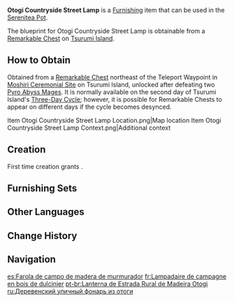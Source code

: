 {{Furnishing Infobox
|id             = 373414
|image          = Item Otogi Countryside Street Lamp.png
|category       = Landscape
|subcategory    = Lighting
|quality        = 2
|adeptal_energy = 30
|load           = 115
|reduced_load   = 97
|description    = This street lamp has a small ceiling, and while its workmanship can seem quite rough, it provides excellent and continuous lighting through the wind and rain. Its structure is more practical than pretty, and when its tenon pin is removed, its top half can be rotated longitudinally, allowing artisans to replace the mounted lantern without using a ladder or some kind of stepping stone.
|blueprint      = Remarkable Chest
}}
'''Otogi Countryside Street Lamp''' is a [[Furnishing]] item that can be used in the [[Serenitea Pot]].

The blueprint for Otogi Countryside Street Lamp is obtainable from a [[Remarkable Chest]] on [[Tsurumi Island]].

==How to Obtain==
Obtained from a [[Remarkable Chest]] northeast of the Teleport Waypoint in [[Moshiri Ceremonial Site]] on Tsurumi Island, unlocked after defeating two [[Pyro Abyss Mage]]s. It is normally available on the second day of Tsurumi Island's [[Tsurumi Island#Three-Day Cycle|Three-Day Cycle]]; however, it is possible for Remarkable Chests to appear on different days if the cycle becomes desynced.
<gallery>
Item Otogi Countryside Street Lamp Location.png|Map location
Item Otogi Countryside Street Lamp Context.png|Additional context
</gallery>

==Creation==
First time creation grants {{Item|Trust|24|x=30}}.
{{Recipe
|type = Creation
|time = 12h
|Otogi Wood = 4
|Fabric = 2
|sort = Otogi Wood;Fabric
}}

==Furnishing Sets==
{{Craft Usage|type=Furnishing Set}}

==Other Languages==
{{Other Languages
|default_hidden = 1
|en      = Otogi Countryside Street Lamp
|zhs     = 御伽木郊野路灯
|zhs_rm  = Yùjiā-mù Jiāoyě Lùdēng
|zht     = 御伽木郊野路燈
|zht_rm  = Yùjiā-mù Jiāoyě Lùdēng
|ja      = 御伽の郊外街灯
|ja_rm   = Otogi no Kougai Gaitou{{Assumed}}
|ko      = 오토기나무 교외 가로등
|es      = Farola de campo de madera de murmurador
|fr      = Lampadaire de campagne en bois de dulcinier
|ru      = Деревенский уличный фонарь из отоги
|th      = โคมไฟในชนบทจากไม้ Otogi
|th_rm   = 
|vi      = Đèn Đường Otogi - Ngoại Thành
|de      = Straßenbeleuchtung auf dem Land aus Otogi-Holz
|id      = Lampu Jalan Pedesaan dari Otogi
|pt      = Lanterna de Estrada Rural de Madeira Otogi
|tr      = Otogi Taşra Sokak Lambası
|it      = Lampione di campagna in legno Otogi
}}

==Change History==
{{Change History|2.2}}

==Navigation==
{{Furnishing Navbox|exterior}}

[[es:Farola de campo de madera de murmurador]]
[[fr:Lampadaire de campagne en bois de dulcinier]]
[[pt-br:Lanterna de Estrada Rural de Madeira Otogi]]
[[ru:Деревенский уличный фонарь из отоги]]
